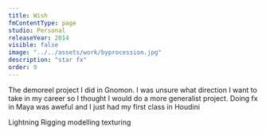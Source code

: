 ```yaml
---
title: Wish
fmContentType: page
studio: Personal
releaseYear: 2014
visible: false
image: "../../assets/work/byprocession.jpg"
description: "star fx"
order: 9
---
```


The demoreel project I did in Gnomon. I was unsure what direction I want to take in my career so I thought I would do a more generalist project.
Doing fx in Maya was aweful and I just had my first class in Houdini  

Lightning
Rigging
modelling texturing
